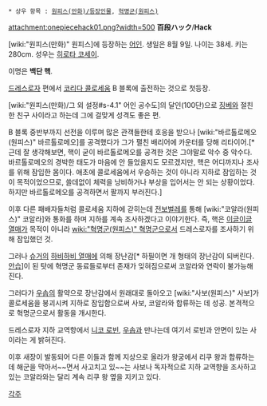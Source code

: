  * 상우 항목 : [[원피스(만화)/등장인물]], [[혁명군(원피스)]]

attachment:onepiecehack01.png?width=500
'''百段ハック'''/'''Hack'''

[wiki:"원피스(만화)" 원피스]에 등장하는 [[어인]].
생일은 8월 9일. 나이는 38세. 키는 280cm. 성우는 [[히로타 코세이]].

이명은 '''백단 핵'''.

[[드레스로자]] 편에서 [[코리다 콜로세움]] B 블록에 출전하는 것으로 첫등장.

[wiki:"원피스(만화)/그 외 설정#s-4.1" 어인 공수도]의 달인(100단)으로 [[징베]]와 절친한 친구 사이라고 하는데 그에 걸맞게 성격도 좋은 편.

B 블록 중반부까지 선전을 이루며 많은 관객들한테 호응을 받으나 [wiki:"바르톨로메오(원피스)" 바르톨로메오]를 공격했다가 그가 펼친 배리어에 카운터를 당해 리타이어.[* 근데 잘 생각해보면, 핵이 굳이 바르톨로메오를 공격한 것은 그야말로 악수 중 악수다. 바르톨로메오의 경박한 태도가 마음에 안 들었을지도 모르겠지만, 핵은 어디까지나 조사를 위해 잠입한 몸이다. 애초에 콜로세움에서 우승하는 것이 아니라 지하로 잠입하는 것이 목적이었으므로, 쓸데없이 체력을 낭비하거나 부상을 입어서는 안 되는 상황이었다. 하지만 바르톨로메오를 공격하면서 팔까지 부러진다.] 

이후 다른 패배자들처럼 콜로세움 지하에 갇히는데 [[전보벌레]]를 통해 [wiki:"코알라(원피스)" 코알라]와 통화를 하며 지하를 계속 조사하겠다고 이야기한다. 즉, 핵은 [[이글이글 열매]]가 목적이 아니라 [[wiki:"혁명군(원피스)" 혁명군]]으로서 드레스로자를 조사하기 위해 잠입했던 것. 

그러나 [[슈거]]의 [[하비하비 열매]]에 의해 장난감[* 하필이면 개 형태의 장난감이 되버린다. [[안습]]]이 된 탓에 혁명군 동료들로부터 존재가 잊혀짐으로써 코알라와 연락이 불가능해진다.

그러다가 [[우솝]]의 활약으로 장난감에서 원래대로 돌아오고 [wiki:"사보(원피스)" 사보]가 콜로세움을 붕괴시켜 지하로 잠입함으로써 사보, 코알라와 합류하는 데 성공. 본격적으로 혁명군으로서 활동을 개시한다.

드레스로자 지하 교역항에서 [[니코 로빈]], [[우솝]]과 만나는데 여기서 로빈과 안면이 있는 사이라는 게 밝혀진다.

이후 새장이 발동되어 다른 이들과 함께 지상으로 올라가 왕궁에서 리쿠 왕과 합류하는데 해군을 막아서~~면서 사고치고 있~~는 사보나 독자적으로 지하 교역향을 조사하고 있는 코알라와는 달리 계속 리쿠 왕 옆을 지키고 있다.

[[각주]]
